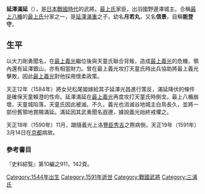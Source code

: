 {{japanese|japanese=延沢 満延|kana=のべさわ みつのぶ|romaji=Nobesawa Mitsunobu}}
'''延澤滿延'''（{{bd|1544年||1591年||}}），是[[日本|日本]][[戰國_(日本)|戰國時代]]的武將。[[最上氏|最上氏]]家臣，出羽國野邊澤城主。合稱[[最上八楯|最上八楯]]的[[最上氏|最上氏]]分家之一，是[[延澤滿重|延澤滿重]]之子，幼名'''月若丸'''，又名'''信景'''，自稱'''能登守'''。

==生平==
以大力剛勇聞名，在[[最上義光|最上義光]]繼位後與天童氏聯合背叛，造成[[最上義光|最上義光]]的危機，領內還有延澤銀山，亦有相當財力。曾在最上義光攻打天童氏時出兵協助將最上義光擊敗，因此[[最上義光|最上義光]]對他採用懷柔政策。

天正12年（1584年）將女兒松尾姬嫁給其子延澤光昌進行策反，滿延降伏的條件是確保天童賴澄的性命。延澤滿延在[[最上義光|最上義光]]再度攻打天童氏時倒戈，最上八楯崩壞，天童城陷落，天童氏因此被滅。不久，義光也消滅谷地城主白鳥長久，並將一部份舊領地賞賜滿延。滿延因其武勇聞名遐邇，據說義光始終戒懼之。

天正18年（1590年）11月，跟隨義光上洛[[豐臣秀吉|豐臣秀吉]]之際病倒，天正19年（1591年）3月14日在[[京都|京都]]病故。
=== 參考書目 === 
『史料綜覧』第10編之911，142頁。

{{Samurai-stub}}
[[Category:1544年出生|Category:1544年出生]]
[[Category:1591年逝世|Category:1591年逝世]]
[[Category:戰國武將|Category:戰國武將]]
[[Category:三浦氏|Category:三浦氏]]